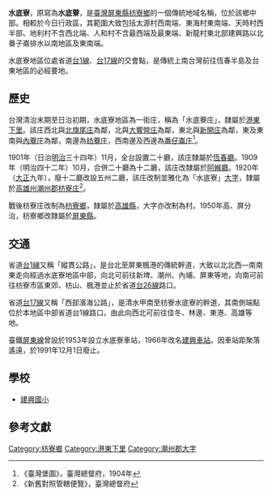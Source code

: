 {{noteTA　
|1 = zh-cn:庄; zh-hk:庄; zh-tw:庄;
}}
{{Infobox Hokkien name
| title      = 水底寮
| hanji      = 水底寮
| poj        = Chúi-té-liâu
| hanlo      = 
| tl         = Tsuí-té-liâu
| bp         = 
| hokkienipa = 
| lm         = 
| image      = 
| image_size = 
| caption    = 
}}
'''水底寮'''，原寫為'''水底藔'''，是[[臺灣|臺灣]][[屏東縣|屏東縣]][[枋寮鄉|枋寮鄉]]的一個傳統地域名稱，位於該鄉中部。相較於今日行政區，其範圍大致包括太源村西南端、東海村東南端、天時村西半部、地利村不含西北端、人和村不含最西端及最東端、新龍村東北部建興路以北番子崙排水以南地區及東南端。

水底寮地區位處省道[[台1線|台1線]]、[[台17線|台17線]]的交會點，是傳統上南台灣前往恆春半島及台東地區的必經要地。

==歷史==
台灣清治末期至日治初期，水底寮地區為一街庄，稱為「水底藔庄」，隸屬於[[港東下里|港東下里]]。該庄西北與[[北旗尾庄|北旗尾庄]]為鄰，北與[[大響營庄|大響營庄]]為鄰，東北與[[新開庄|新開庄]]為鄰，東及東南與[[內藔庄|內藔庄]]為鄰，南邊為[[枋寮_(大字)|枋藔庄]]，西南邊及西邊為[[番仔崙庄|番仔崙庄]]<ref>《臺灣堡圖》，臺灣總督府，1904年</ref>。

1901年（日治[[明治|明治]]三十四年）11月，全台設置二十廳，該庄隸屬於[[恆春廳|恆春廳]]。1909年（明治四十二年）10月，合併二十廳為十二廳，該庄改隸屬於[[阿緱廳|阿緱廳]]。1920年（[[大正|大正]]九年），廢十二廳改設五州二廳，該庄改制並雅化為「水底寮」[[大字|大字]]，隸屬於[[高雄州|高雄州]][[潮州郡|潮州郡]][[枋寮庄|枋寮庄]]<ref>《新舊對照管轄便覽》，臺灣總督府</ref>。

戰後枋寮庄改制為[[枋寮鄉|枋寮鄉]]，隸屬於[[高雄縣|高雄縣]]，大字亦改制為村。1950年高、屏分治，枋寮鄉改隸屬於[[屏東縣|屏東縣]]。

==交通==
省道[[台1線|台1線]]又稱「縱貫公路」，是台北至屏東楓港的傳統幹道，大致以北北西—南南東走向經過水底寮地區中部，向北可前往新埤、潮州、內埔、屏東等地，向南可前往枋寮市區東郊、枋山、楓港並止於省道[[台26線|台26線]]路口。

省道[[台17線|台17線]]又稱「西部濱海公路」，是清水甲南至枋寮水底寮的幹道，其南側端點位於本地區中部省道台1線路口。由此向西北可前往佳冬、林邊、東港、高雄等地。

臺鐵[[屏東線|屏東線]]曾設於1953年設立水底寮車站，1966年改名[[建興車站|建興車站]]。因車站距聚落遙遠，於1991年12月1日廢止。

==學校==
*[[建興國小|建興國小]]

==參考文獻==
{{reflist}}

{{潮州郡}}

[[Category:枋寮鄉|Category:枋寮鄉]]
[[Category:港東下里|Category:港東下里]]
[[Category:潮州郡大字|Category:潮州郡大字]]